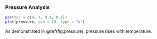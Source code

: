 ### Pressure Analysis

```r
par(mar = c(4, 4, 0.1, 0.1))
plot(pressure, pch = 19, type = "b")
```

As demonstrated in \@ref(fig:pressure), pressure rises with temperature.
